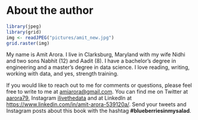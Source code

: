 # About the author

```r
library(jpeg)
library(grid)
img <- readJPEG("pictures/amit_new.jpg")
grid.raster(img)
```

My name is Amit Arora. I live in Clarksburg, Maryland with my wife Nidhi and two sons Nabhit (12) and Aadit (8). I have a bachelor's degree in engineering and a master's degree in data science. I love reading, writing, working with data, and yes, strength training.

If you would like to reach out to me for comments or questions, please feel free to write to me at [amiarora@gmail.com](amiarora@gmail.com). You can find me on Twitter at [aarora79](https://twitter.com/aarora79), Instagram [ilivethedata](https://www.instagram.com/ilivethedata/) and at LinkedIn at [https://www.linkedin.com/in/amit-arora-539120a/](https://www.linkedin.com/in/amit-arora-539120a/). Send your tweets and Instagram posts about this book with the hashtag **#blueberriesinmysalad**.